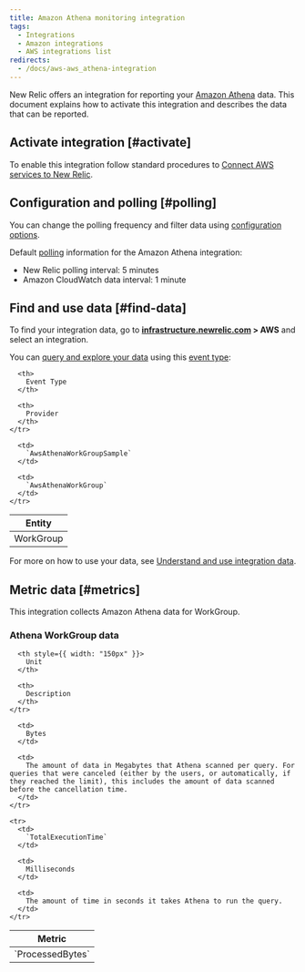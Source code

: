```yaml
---
title: Amazon Athena monitoring integration
tags:
  - Integrations
  - Amazon integrations
  - AWS integrations list
redirects:
  - /docs/aws-aws_athena-integration
---
```


New Relic offers an integration for reporting your [Amazon Athena](https://aws.amazon.com/athena/) data. This document explains how to activate this integration and describes the data that can be reported.

## Activate integration [#activate]

To enable this integration follow standard procedures to [Connect AWS services to New Relic](https://docs.newrelic.com/docs/infrastructure/infrastructure-integrations/getting-started/connect-aws-integrations-infrastructure).

## Configuration and polling [#polling]

You can change the polling frequency and filter data using [configuration options](/docs/integrations/new-relic-integrations/getting-started/configure-polling-frequency-data-collection-cloud-integrations).

Default [polling](/docs/infrastructure/amazon-integrations/aws-integrations-list/aws-polling-intervals-infrastructure-integrations) information for the Amazon Athena integration:

* New Relic polling interval: 5 minutes
* Amazon CloudWatch data interval: 1 minute

## Find and use data [#find-data]

To find your integration data, go to **[infrastructure.newrelic.com](https://infrastructure.newrelic.com/ "Link opens in a new window.") > AWS** and select an integration.

You can [query and explore your data](https://docs.newrelic.com/docs/using-new-relic/data/understand-data/query-new-relic-data) using this [event type](https://docs.newrelic.com/docs/insights/use-insights-ui/getting-started/introduction-new-relic-insights#event-type):

<table>
  <thead>
    <tr>
      <th>
        Entity
      </th>

      <th>
        Event Type
      </th>

      <th>
        Provider
      </th>
    </tr>
  </thead>

  <tbody>
    <tr>
      <td>
        WorkGroup
      </td>

      <td>
        `AwsAthenaWorkGroupSample`
      </td>

      <td>
        `AwsAthenaWorkGroup`
      </td>
    </tr>
  </tbody>
</table>

For more on how to use your data, see [Understand and use integration data](https://docs.newrelic.com/docs/infrastructure/integrations/find-use-infrastructure-integration-data).

## Metric data [#metrics]

This integration collects Amazon Athena data for WorkGroup.

### Athena WorkGroup data

<table>
  <thead>
    <tr>
      <th style={{ width: "275px" }}>
        Metric
      </th>

      <th style={{ width: "150px" }}>
        Unit
      </th>

      <th>
        Description
      </th>
    </tr>
  </thead>

  <tbody>
    <tr>
      <td>
        `ProcessedBytes`
      </td>

      <td>
        Bytes
      </td>

      <td>
        The amount of data in Megabytes that Athena scanned per query. For queries that were canceled (either by the users, or automatically, if they reached the limit), this includes the amount of data scanned before the cancellation time.
      </td>
    </tr>

    <tr>
      <td>
        `TotalExecutionTime`
      </td>

      <td>
        Milliseconds
      </td>

      <td>
        The amount of time in seconds it takes Athena to run the query.
      </td>
    </tr>
  </tbody>
</table>
